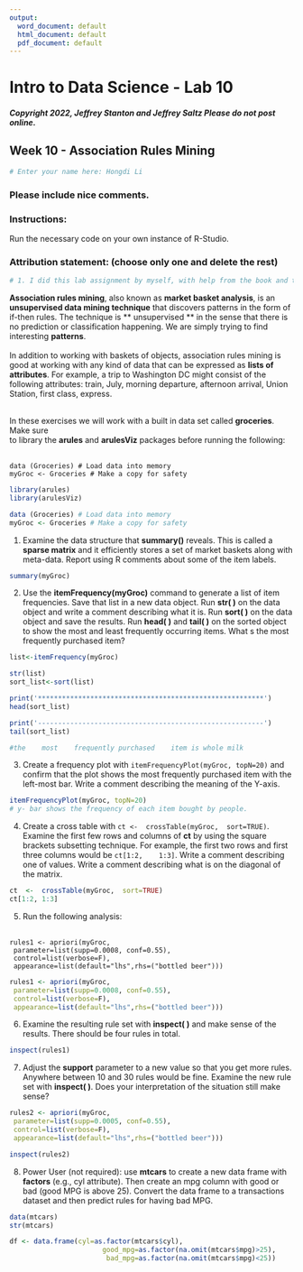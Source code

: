 ---
output:
  word_document: default
  html_document: default
  pdf_document: default
---

# Intro to Data Science - Lab 10
##### Copyright 2022, Jeffrey Stanton and Jeffrey Saltz   Please do not post online.

## Week 10 - Association	Rules	Mining

```{r}
# Enter your name here: Hongdi Li
```

### Please include nice comments. <br>
### Instructions: 
Run the necessary code on your own instance of R-Studio.

### Attribution statement: (choose only one and delete the rest)

```{r}
# 1. I did this lab assignment by myself, with help from the book and the professor.
```

**Association	rules	mining**,	also	known	as	**market	basket	analysis**,	is	an **unsupervised	data	mining	technique**	that	discovers	patterns	in	the	form	of	if-then	rules. The	technique	is	** unsupervised **	in	the	sense	that	there	is	no	prediction	or	classification	happening.	We	are	simply	trying	to	find	interesting **patterns**.	<br><br>
In	addition	to	working	with	 baskets 	of	objects,	association	rules	mining	is	good	at	working	with	any	kind	of	data	that	can	be	expressed	as	**lists	of	attributes**.	For	example,	a	trip	to	Washington	DC	might	consist	of	the	following	attributes:	train,	July,	morning	departure,	afternoon	arrival,	Union	Station,	first	class,	express.	<br><br>

In	these	exercises	we	will	work	with	a	built	in	data	set	called **groceries**.		Make	sure	
to library	the	**arules**	and	**arulesViz**	packages	before	running	the	following:	<br><br>


```
data (Groceries) # Load data into memory
myGroc <- Groceries # Make a copy for safety
```


```{r}
library(arules)
library(arulesViz)

data (Groceries) # Load data into memory
myGroc <- Groceries # Make a copy for safety
```

1. Examine the data structure that **summary()** reveals.	This	is	called	a	**sparse matrix** and it efficiently stores a set of market baskets along with meta-data. Report using R comments about some of the item labels.

```{r}
summary(myGroc)
```

2. Use	the	**itemFrequency(myGroc)**	command	to	generate	a	list	of	item
frequencies.	Save	that	list	in	a	new	data	object.	Run	**str( )**	on	the	data	object
and	write	a	comment	describing	what	it	is.	Run	**sort( )**	on	the	data	object	and
save	the	results.	Run	**head( )** and	**tail( )** on	the	sorted	object	to	show	the
most	and	least	frequently	occurring	items.	What s	the	most	frequently
purchased	item?

```{r}
list<-itemFrequency(myGroc)

str(list)
sort_list<-sort(list)

print('********************************************************')
head(sort_list)

print('--------------------------------------------------------')
tail(sort_list)

#the	most	frequently purchased	item is whole milk

```

3. Create	a	frequency	plot	with	`itemFrequencyPlot(myGroc, topN=20)`
and	confirm	that	the	plot	shows	the	most	frequently	purchased	item	with	the
left-most	bar.	Write	a	comment	describing	the	meaning	of	the	Y-axis.

```{r}
itemFrequencyPlot(myGroc, topN=20)
# y- bar shows the frequency of each item bought by people.
```

4. Create	a	cross	table	with	`ct	<-	crossTable(myGroc,	sort=TRUE)`.	Examine	the	first
few	rows	and	columns	of	**ct**	by	using	the	square	brackets	subsetting	technique.
For	example,	the	first	two	rows	and	first	three	columns	would	be	`ct[1:2,	1:3]`.
Write	a	comment	describing	one	of	values.	Write	a	comment	describing	what	is
on	the	diagonal	of	the	matrix.

```{r}
ct	<-	crossTable(myGroc,	sort=TRUE)
ct[1:2,	1:3]
```

5. Run	the	following	analysis:<br><br>


```
rules1 <- apriori(myGroc,
 parameter=list(supp=0.0008, conf=0.55),
 control=list(verbose=F),
 appearance=list(default="lhs",rhs=("bottled beer")))
```



```{r}
rules1 <- apriori(myGroc,
 parameter=list(supp=0.0008, conf=0.55),
 control=list(verbose=F),
 appearance=list(default="lhs",rhs=("bottled beer")))
```

6. Examine	the	resulting	rule	set	with	**inspect(	)**	and	make	sense	of	the	results.
There	should	be	four	rules	in	total.

```{r}
inspect(rules1)
```

7. Adjust	the	**support**	parameter	to	a	new	value	so	that	you	get	more	rules.
Anywhere	between	10	and	30	rules	would	be	fine.	Examine	the	new	rule	set
with	**inspect(	)**.	Does	your	interpretation	of	the	situation	still	make	sense?

```{r}
rules2 <- apriori(myGroc,
 parameter=list(supp=0.0005, conf=0.55),
 control=list(verbose=F),
 appearance=list(default="lhs",rhs=("bottled beer")))

```

```{r}
inspect(rules2)
```

8. Power	User (not required):	use	**mtcars**	to	create	a	new	data frame	with	**factors**	(e.g.,	cyl attribute).	Then	create	an	mpg	column	with	 good 	or	 bad 	(good	MPG	is above 25).	Convert	the	data frame	to	a	transactions	dataset	and	then	predict	rules	for having	bad	MPG.
```{r}
data(mtcars)
str(mtcars)
```

```{r}
df <- data.frame(cyl=as.factor(mtcars$cyl),
                       good_mpg=as.factor(na.omit(mtcars$mpg)>25),
                        bad_mpg=as.factor(na.omit(mtcars$mpg)<25))
```

